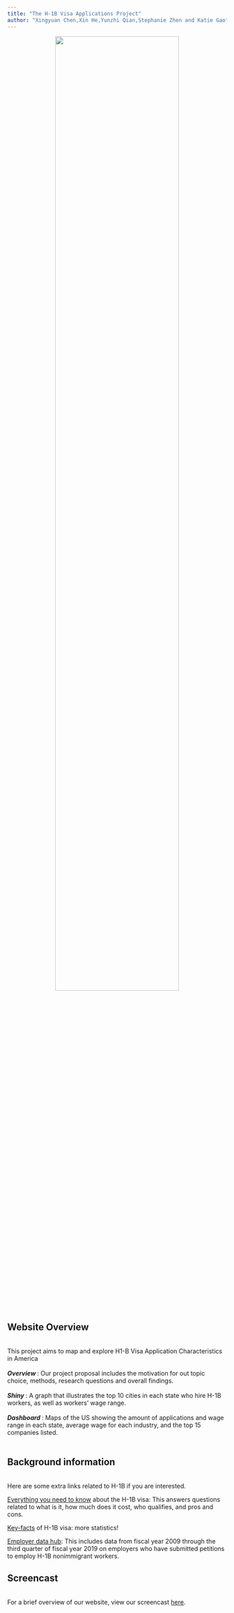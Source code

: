 ```yaml
---
title: "The H-1B Visa Applications Project"
author: "Xingyuan Chen,Xin He,Yunzhi Qian,Stephanie Zhen and Katie Gao"
---
```


<center>

<img src="./picture/H1B homepage.jfif" style="width:75%">

</center>

<h2> Website Overview </h2> 
<br> This project aims to map and explore H1-B Visa Application Characteristics in America</br><br>
<i><b> Overview </b></i>: Our project proposal includes the motivation for out topic choice, methods, research questions and overall findings. </br><br>
<i><b> Shiny </b></i>: A graph that illustrates the top 10 cities in each state who hire H-1B workers, as well as workers' wage range. </br><br>
<i><b> Dashboard </b></i>: Maps of the US showing the amount of applications and wage range in each state, average wage for each industry, and the top 15 companies listed. </br><br>


<h2> Background information </h2> 
<br>
Here are some extra links related to H-1B if you are interested.

[Everything you need to know](https://www.upcounsel.com/h1b-visa-status) about the H-1B visa: This answers questions related to what is it, how much does it cost, who qualifies, and pros and cons.

[Key-facts](https://www.pewresearch.org/fact-tank/2017/04/27/key-facts-about-the-u-s-h-1b-visa-program/) of H-1B visa: more statistics!

[Employer data hub](https://www.uscis.gov/h-1b-data-hub): This includes data from fiscal year 2009 through the third quarter of fiscal year 2019 on employers who have submitted petitions to employ H-1B nonimmigrant workers.


<h2> Screencast</h2> 
<br>
For a brief overview of our website, view our screencast [here](). 
